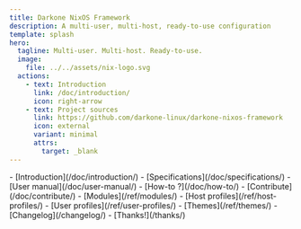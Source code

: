 ```yaml
---
title: Darkone NixOS Framework
description: A multi-user, multi-host, ready-to-use configuration
template: splash
hero:
  tagline: Multi-user. Multi-host. Ready-to-use.
  image:
    file: ../../assets/nix-logo.svg
  actions:
    - text: Introduction
      link: /doc/introduction/
      icon: right-arrow
    - text: Project sources
      link: https://github.com/darkone-linux/darkone-nixos-framework
      icon: external
      variant: minimal
      attrs:
        target: _blank
---
```



<CardGrid stagger>
  <Card title="Documentation" icon="information">
    - [Introduction](/doc/introduction/)
    - [Specifications](/doc/specifications/)
    - [User manual](/doc/user-manual/)
    - [How-to ?](/doc/how-to/)
    - [Contribute](/doc/contribute/)
  </Card>
  <Card title="References" icon="open-book">
    - [Modules](/ref/modules/)
    - [Host profiles](/ref/host-profiles/)
    - [User profiles](/ref/user-profiles/)
    - [Themes](/ref/themes/)
  </Card>
  <Card title="Informations" icon="rocket">
    - [Changelog](/changelog/)
    - [Thanks!](/thanks/)
  </Card>
</CardGrid>
